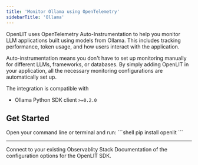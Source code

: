 ```yaml
---
title: 'Monitor Ollama using OpenTelemetry'
sidebarTitle: 'Ollama'
---
```



OpenLIT uses OpenTelemetry Auto-Instrumentation to help you monitor LLM applications built using models from Ollama. This includes tracking performance, token usage, and how users interact with the application.

Auto-instrumentation means you don't have to set up monitoring manually for different LLMs, frameworks, or databases. By simply adding OpenLIT in your application, all the necessary monitoring configurations are automatically set up.

The integration is compatible with  
- Ollama Python SDK client `>=0.2.0` 

## Get Started 

<Steps>
  <Step title="Install OpenLIT">
    Open your command line or terminal and run:
    ```shell
    pip install openlit
    ```
  </Step>
  <IntegrationMethods />
</Steps>

---

<CardGroup cols={2}>
<Card title="Connections" href="/latest/sdk/destinations/intro" icon='link'>
Connect to your existing Observablity Stack
</Card>
<Card title="SDK configuration" href="/latest/sdk-configuration" icon='file-code'>
Documentation of the configuration options for the OpenLIT SDK.
</Card>
</CardGroup>